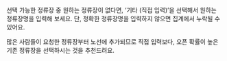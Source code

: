 선택 가능한 정류장 중 원하는 정류장이 없다면, ‘기타 (직접 입력)’을 선택해서 원하는 정류장명을 입력해 보세요. 단, 정확한 정류장명을 입력하지 않으면 집계에서 누락될 수 있어요.

많은 사람들이 요청한 정류장부터 노선에 추가되므로 직접 입력보다, 오픈 확률이 높은 기존 정류장을 선택하시는 것을 추천드려요.